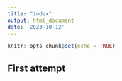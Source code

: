 ```yaml
---
title: "index"
output: html_document
date: '2023-10-12'
---
```


```r
knitr::opts_chunk$set(echo = TRUE)
```

## First attempt